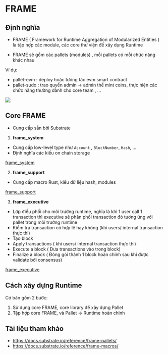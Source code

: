 # FRAME

## Định nghĩa 

+ FRAME ( Framework for Runtime Aggregation of Modularized Entities ) là tập hợp các module, các core thư viện để
xây dụng Runtime 

+ FRAME sẽ gồm các pallets (modules) , mỗi pallets có mỗi chức năng khác nhau 

Ví dụ:
+ pallet-evm : deploy hoặc tương tác evm smart contract 
+ pallet-sudo : trao quyền admin -> admin thể mint coins, thực hiện các chức năng thường dành cho core team , ...

![](../assets/frame.png)


## Core FRAME 

+ Cung cấp sẵn bởi Substrate 

1. **frame_system**

+ Cung cấp low-level type như `Account` , `BlockNumber`, `Hash`, ...
+ Định nghĩa các kiểu on chain storage

[frame_system](https://paritytech.github.io/polkadot-sdk/master/frame_system/index.html)


2. **frame_support**
+ Cung cấp macro Rust, kiểu dữ liệu hash, modules


[frame_support](https://paritytech.github.io/polkadot-sdk/master/frame_support/index.html)

3. **frame_executive**

+ Lớp điều phối cho môi trường runtime, nghĩa là khi 1 user call 1 transaction thì executive sẽ phân phối transaction đó tương ứng với pallet trong môi trường runtime
+ Kiểm tra transaction có hợp lệ hay không (khi users/ internal transaction thực thi)
+ Tạo block 
+ Apply transactions ( khi users/ internal transaction thực thi)
+ Execute a block ( Đưa transactions vào trong block)
+ Finalize a block ( Đóng gói thành 1 block hoàn chỉnh sau khi được validate bởi consensus) 


[frame_executive](https://paritytech.github.io/polkadot-sdk/master/frame_executive/index.html)



##  Cách xây dựng Runtime 

Cơ bản gồm 2 bước: 

1. Sử dụng core FRAME, core library để xây dựng Pallet 
2. Tập hợp core FRAME, và Pallet -> Runtime hoàn chỉnh 



## Tài liệu tham khảo 

+ https://docs.substrate.io/reference/frame-pallets/
+ https://docs.substrate.io/reference/frame-macros/

